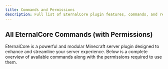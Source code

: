 ```yaml
---
title: Commands and Permissions
description: Full list of EternalCore plugin features, commands, and required permissions to help you configure your server with ease.
---
```



## All EternalCore Commands (with Permissions)

EternalCore is a powerful and modular Minecraft server plugin designed to enhance and streamline your server experience.
Below is a complete overview of available commands along with the permissions required to use them.

<DynamicCommandsTable />
